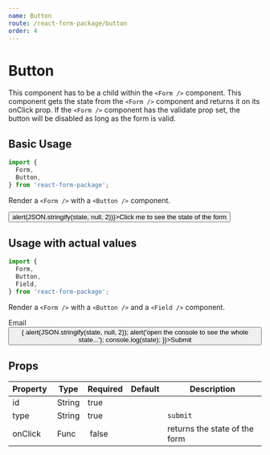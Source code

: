 ```yaml
---
name: Button
route: /react-form-package/button
order: 4
---
```



# Button

This component has to be a child within the `<Form />` component. This component gets the state from the `<Form />` component and returns it on its onClick prop. If the `<Form />` component has the validate prop set, the button will be disabled as long as the form is valid.

## Basic Usage

```jsx
import {
  Form,
  Button,
} from 'react-form-package';
```

Render a `<Form />` with a `<Button />` component.

<Playground>
  <Form>
      <div>
        <Button id="submit" type="submit" onClick={(state) => alert(JSON.stringify(state, null, 2))}>Click me to see the state of the form</Button>
      </div>
  </Form>
</Playground>

## Usage with actual values

```jsx
import {
  Form,
  Button,
  Field,
} from 'react-form-package';
```

Render a `<Form />` with a `<Button />` and a `<Field />` component.

<Playground>
  <Form>
    <div>
      <div>
        Email
      </div>
      <div>
        <Field id="email" type="email" reuqired />
      </div>
    </div>
    <div>
      <Button id="submit" type="submit" onClick={(state) => {
        alert(JSON.stringify(state, null, 2));
        alert('open the console to see the whole state...');
        console.log(state);
      }}>Submit</Button>
    </div>
  </Form>
</Playground>

## Props

Property | Type | Required | Default | Description
---|---|---|---|---
id | String | true | |
type | String | true | | `submit`
onClick | Func | false | | returns the state of the form
